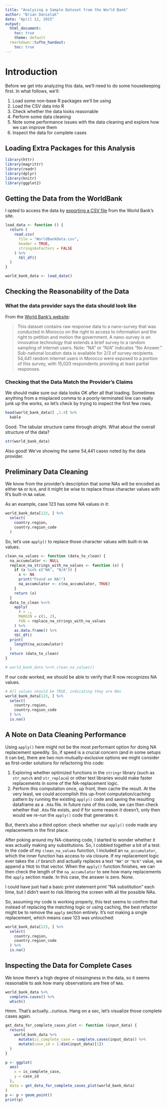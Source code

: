 ```yaml
---
title: "Analyzing a Sample Dataset from the World Bank"
author: "Brian Danielak"
date: "April 12, 2015"
output:
  html_document:
    toc: true
    theme: default
  rmarkdown::tufte_handout:
    toc: true
---
```


# Introduction

Before we get into analyzing this data, we'll need to do some housekeeping first. In what follows, we'll:

1. Load some non-base R packages we'll be using
2. Load the CSV data into R
3. Check whether the data looks reasonable
4. Perform some data cleaning
5. Note some performance issues with the data cleaning and explore how we can improve them
6. Inspect the data for complete cases

## Loading Extra Packages for this Analysis

```r
library(httr)
library(magrittr)
library(readr)
library(dplyr)
library(knitr)
library(ggplot2)
```



## Getting the Data from the WorldBank

I opted to access the data by [exporting a CSV file][1] from the World Bank's site. 

```r
load_data <- function () {
  return (
    read.csv(
      file = "WorldBankData.csv",
      header = TRUE,
      stringsAsFactors = FALSE
    ) %>% 
      tbl_df()
  )
}

world_bank_data <- load_data()
```

## Checking the Reasonability of the Data

### What the data provider says the data should look like

From the [World Bank's website][2]:

> This dataset contains raw response data to a nano-survey that was conducted in Morocco on the right to access to information and the right to petition and motion the government. A nano-survey is an innovative technology that extends a brief survey to a random sampling of internet users. Note: "NA" or "N/A" indicates "No Answer." Sub-national location data is available for 2/3 of survey recipients. 54,441 random internet users in Morocco were exposed to a portion of this survey, with 15,020 respondents providing at least partial responses.

### Checking that the Data Match the Provider's Claims

We should make sure our data looks OK after all that loading. Sometimes anything from a misplaced comma to a poorly-terminated line can really junk up the works, so let's check by trying to inspect the first few rows.

```r
head(world_bank_data)[ ,1:4] %>% 
  kable
```

Good. The tabular structure came through alright. What about the overall structure of the data?

```r
str(world_bank_data)
```

Also good! We've showing the same 54,441 cases noted by the data provider. 

## Preliminary Data Cleaning

We know from the provider's description that some NAs will be encoded as either `NA` or `N/A`, and it might be wise to replace those character values with R's built-in `NA` value.

As an example, case 123 has some NA values in it:

```r
world_bank_data[123, ] %>% 
  select(
    country.region,
    country.region_code
  )
```

So, let's use `apply()` to replace those character values with built-in `NA` values. 

```r
clean_na_values <- function (data_to_clean) {
  na_accumulator <- NULL
  replace_na_strings_with_na_values <- function (x) {
    if (x %in% c("NA", "N/A")) {
      x <- NA
      print("Found an NA!")
      na_accumulator <- c(na_accumulator, TRUE)
    }
    return (x)
  }
  data_to_clean %<>%
    apply(
      X = .,
      MARGIN = c(1, 2),
      FUN = replace_na_strings_with_na_values
    ) %>% 
    as.data.frame() %>% 
    tbl_df()
  print(
    length(na_accumulator)
  )
  return (data_to_clean)
}

# world_bank_data %<>% clean_na_values()
```

If our code worked, we should be able to verify that R now recognizes NA values.

```r
# All values should be TRUE, indicating they are NAs
world_bank_data[123, ] %>% 
  select(
    country.region,
    country.region_code
  ) %>% 
  is.na()
```

## A Note on Data Cleaning Performance

Using `apply()` here might not be the most performant option for doing NA replacement speedily. So, if speed is a crucial concern (and in some setups it can be), there are two non-mutually-exclusive options we might consider as first-order solutions for refactoring this code:

1. Exploring whether optimized functions in the `stringr` library (such as `str_match` and `str_replace`) or other text libraries would make faster replacements in some of the NA-replacement logic.
2. Perform this computation once, up front, then cache the result. At the very least, we could accomplish this up-front computation/caching pattern by running the existing `apply()` code and saving the resulting dataframe as a `.Rda` file. In future runs of this code, we can then check whether that `.Rda` file exists, and if for some reason it doesn't, only then would we re-run the `apply()` code that generates it.

But, there's also a third option: check whether our `apply()` code made any replacements in the first place.

After poking around my NA-cleaning code, I started to wonder whether it was actually making any substitutions. So, I cobbled together a bit of a test. In the code of my `clean_na_values` function, I included an `na_accumulator`, which the inner function has access to via closure. If my replacement logic ever takes the `if` branch and actually replaces a text `"NA"` or `"N/A"` value, we append a `TRUE` to that vector. When the `apply()` function finishes, we can then check the length of the `na_accumulator` to see how many replacements the `apply` section made. In this case, the answer is zero. None.

I could have just had a basic print statement print "NA substitution" each time, but I didn't want to risk littering the screen with all the possible NAs.

So, assuming my code is working properly, this test seems to confirm that instead of replacing the matching logic or using caching, the best refactor might be to remove the `apply` section entirely. It's not making a single replacement, which means case 123 was untouched:

```r
world_bank_data[123, ] %>% 
  select(
    country.region,
    country.region_code
  ) %>% 
  is.na()
```

## Inspecting the Data for Complete Cases

We know there's a high degree of missingness in the data, so it seems reasonable to ask how many observations are free of `NA`s.

```r
world_bank_data %>% 
  complete.cases() %>% 
  which()
```

Hmm. That's actually...curious. Hang on a sec, let's visualize those complete cases again.

```r
get_data_for_complete_cases_plot <- function (input_data) {
  return(
    world_bank_data %>% 
      mutate(is_complete_case = complete.cases(input_data)) %>% 
      mutate(case_id = 1:dim(input_data)[1])
  )
}

p <- ggplot(
  aes(
    x = is_complete_case,
    y = case_id
  ),
  data = get_data_for_complete_cases_plot(world_bank_data)
)
p <- p + geom_point()
print(p)
```






[1]: https://finances.worldbank.org/api/views/tg37-mj88/rows.csv?accessType=DOWNLOAD
[2]: https://finances.worldbank.org/dataset/World-Bank-Morocco-Citizen-Engagement-Nano-Survey-/tg37-mj88


